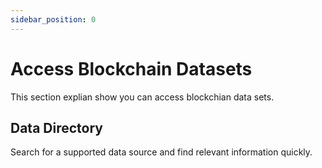```yaml
---
sidebar_position: 0
---
```


# Access Blockchain Datasets

This section explian show you can access blockchian data sets.



## Data Directory

Search for a supported data source and find relevant information quickly.

<DataDirectory />
